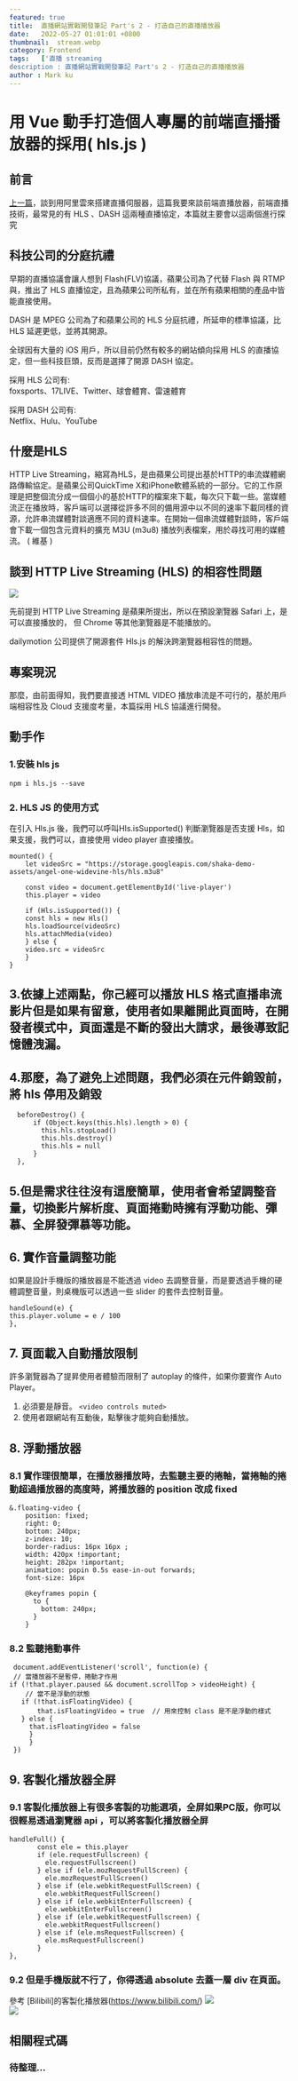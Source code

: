 ```yaml
---
featured: true
title:  直播網站實戰開發筆記 Part's 2 - 打造自己的直播播放器
date:   2022-05-27 01:01:01 +0800
thumbnail:  stream.webp
category: Frontend
tags:   ['直播 streaming
description : 直播網站實戰開發筆記 Part's 2 - 打造自己的直播播放器
author : Mark ku
---
```

# 用 Vue 動手打造個人專屬的前端直播播放器的採用( hls.js )
## 前言
[上一篇](https://blog.markkulab.net/2021/07/20/streaming/)，談到用阿里雲來搭建直播伺服器，這篇我要來談前端直播放器，前端直播技術，最常見的有 HLS 、DASH 這兩種直播協定，本篇就主要會以這兩個進行探究

## 科技公司的分庭抗禮
早期的直播協議會讓人想到 Flash(FLV)協議，蘋果公司為了代替 Flash 與 RTMP與，推出了 HLS 直播協定，且為蘋果公司所私有，並在所有蘋果相關的產品中皆能直接使用。  

DASH 是 MPEG 公司為了和蘋果公司的 HLS 分庭抗禮，所延申的標準協議，比HLS 延遲更低，並將其開源。  

全球因有大量的 iOS 用戶，所以目前仍然有較多的網站傾向採用 HLS 的直播協定，但一些科技巨頭，反而是選擇了開源 DASH 協定。  

採用 HLS 公司有:  
foxsports、17LIVE、Twitter、球會體育、雷速體育  

採用 DASH 公司有:  
Netflix、Hulu、YouTube   

## 什麼是HLS
HTTP Live Streaming，縮寫為HLS，是由蘋果公司提出基於HTTP的串流媒體網路傳輸協定。是蘋果公司QuickTime X和iPhone軟體系統的一部分。它的工作原理是把整個流分成一個個小的基於HTTP的檔案來下載，每次只下載一些。當媒體流正在播放時，客戶端可以選擇從許多不同的備用源中以不同的速率下載同樣的資源，允許串流媒體對談適應不同的資料速率。在開始一個串流媒體對談時，客戶端會下載一個包含元資料的擴充 M3U (m3u8) 播放列表檔案，用於尋找可用的媒體流。 ( 維基 )

## 談到 HTTP Live Streaming (HLS) 的相容性問題
![](https://i.imgur.com/Nqhf4Uv.png)

先前提到 HTTP Live Streaming 是蘋果所提出，所以在預設瀏覽器 Safari 上，是可以直接播放的， 但 Chrome 等其他瀏覽器是不能播放的。

dailymotion 公司提供了開源套件 Hls.js 的解決跨瀏覽器相容性的問題。

## 專案現況 
那麼，由前面得知，我們要直接透 HTML VIDEO 播放串流是不可行的，基於用戶端相容性及 Cloud 支援度考量，本篇採用 HLS 協議進行開發。

## 動手作
### 1.安裝 hls js 
```
npm i hls.js --save
```

### 2. HLS JS 的使用方式

在引入 Hls.js 後，我們可以呼叫Hls.isSupported() 判斷瀏覽器是否支援 Hls，如果支援，我們可以，直接使用 video player 直接播放。
```
mounted() {
	let videoSrc = "https://storage.googleapis.com/shaka-demo-assets/angel-one-widevine-hls/hls.m3u8"
	
	const video = document.getElementById('live-player')
	this.player = video

	if (Hls.isSupported()) {
	const hls = new Hls()
	hls.loadSource(videoSrc)
	hls.attachMedia(video)
	} else {
	video.src = videoSrc
	}
}
```

## 3.依據上述兩點，你己經可以播放 HLS 格式直播串流影片但是如果有留意，使用者如果離開此頁面時，在開發者模式中，頁面還是不斷的發出大請求，最後導致記憶體洩漏。

## 4.那麼，為了避免上述問題，我們必須在元件銷毀前，將 hls 停用及銷毀
```
  beforeDestroy() {     	  
      if (Object.keys(this.hls).length > 0) {
        this.hls.stopLoad()
        this.hls.destroy()
        this.hls = null
      }
  },
```

## 5.但是需求往往沒有這麼簡單，使用者會希望調整音量，切換影片解析度、頁面捲動時擁有浮動功能、彈慕、全屏發彈慕等功能。

## 6. 實作音量調整功能
如果是設計手機版的播放器是不能透過 video 去調整音量，而是要透過手機的硬體調整音量，則桌機版可以透過一些 slider 的套件去控制音量。

```
handleSound(e) {
this.player.volume = e / 100
},
```

## 7. 頁面載入自動播放限制
許多瀏覽器為了提昇使用者體驗而限制了 autoplay 的條件，如果你要實作 Auto Player。   
1. 必須要是靜音。
`<video controls muted>`
2. 使用者跟網站有互動後，點擊後才能夠自動播放。

## 8. 浮動播放器
### 8.1 實作理很簡單，在播放器播放時，去監聽主要的捲軸，當捲軸的捲動超過播放器的高度時，將播放器的 position 改成 fixed

```
&.floating-video {
    position: fixed;
    right: 0;
    bottom: 240px;
    z-index: 10;
    border-radius: 16px 16px ;
    width: 420px !important;
    height: 282px !important;
    animation: popin 0.5s ease-in-out forwards;
    font-size: 16px

    @keyframes popin {
      to {
        bottom: 240px;
      }
    }
```

### 8.2 監聽捲動事件

```
 document.addEventListener('scroll', function(e) {
 // 當播放器不是暫停，捲動才作用
if (!that.player.paused && document.scrollTop > videoHeight) {
	// 當不是浮動的狀態
   if (!that.isFloatingVideo) {
       that.isFloatingVideo = true  // 用來控制 class 是不是浮動的樣式
   } else {
     that.isFloatingVideo = false
     }
	 }
 })
```

## 9. 客製化播放器全屏
### 9.1 客製化播放器上有很多客製的功能選項，全屏如果PC版，你可以很輕易透過瀏覽器 api ，可以將客製化播放器全屏

```
handleFull() {
       const ele = this.player
       if (ele.requestFullscreen) {
         ele.requestFullscreen()
       } else if (ele.mozRequestFullScreen) {
         ele.mozRequestFullScreen()
       } else if (ele.webkitRequestFullScreen) {
         ele.webkitRequestFullScreen()
       } else if (ele.webkitEnterFullscreen) {
         ele.webkitEnterFullscreen()
       } else if (ele.webkitRequestFullscreen) {
         ele.webkitRequestFullscreen()
       } else if (ele.msRequestFullscreen) {
         ele.msRequestFullscreen()
       }
},
```

### 9.2 但是手機版就不行了，你得透過 absolute 去蓋一層 div 在頁面。
參考 [Bilibili]的客製化播放器(https://www.bilibili.com/) 
![](https://i.imgur.com/Cqp9Il0.png)  
![](https://i.imgur.com/sMZBXGK.png)  

## 相關程式碼
### 待整理...
